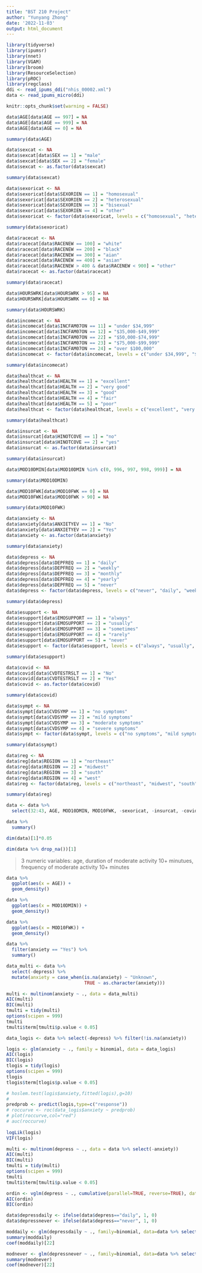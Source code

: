 ```yaml
---
title: "BST 210 Project"
author: "Yunyang Zhong"
date: '2022-11-03'
output: html_document
---
```


```r
library(tidyverse)
library(ipumsr)
library(nnet)
library(VGAM)
library(broom)
library(ResourceSelection)
library(pROC)
library(regclass)
ddi <- read_ipums_ddi("nhis_00002.xml")
data <- read_ipums_micro(ddi)

knitr::opts_chunk$set(warning = FALSE)
```

```r
data$AGE[data$AGE == 997] = NA
data$AGE[data$AGE == 999] = NA
data$AGE[data$AGE == 0] = NA

summary(data$AGE)
```

```r
data$sexcat <- NA
data$sexcat[data$SEX == 1] = "male"
data$sexcat[data$SEX == 2] = "female"
data$sexcat <- as.factor(data$sexcat)

summary(data$sexcat)
```

```r
data$sexoricat <- NA
data$sexoricat[data$SEXORIEN == 1] = "homosexual"
data$sexoricat[data$SEXORIEN == 2] = "heterosexual"
data$sexoricat[data$SEXORIEN == 3] = "bisexual"
data$sexoricat[data$SEXORIEN == 4] = "other"
data$sexoricat <- factor(data$sexoricat, levels = c("homosexual", "heterosexual", "bisexual", "other"))

summary(data$sexoricat)
```

```r
data$racecat <- NA
data$racecat[data$RACENEW == 100] = "white"
data$racecat[data$RACENEW == 200] = "black"
data$racecat[data$RACENEW == 300] = "aian"
data$racecat[data$RACENEW == 400] = "asian"
data$racecat[data$RACENEW > 400 & data$RACENEW < 900] = "other"
data$racecat <- as.factor(data$racecat)

summary(data$racecat)
```

```r
data$HOURSWRK[data$HOURSWRK > 95] = NA
data$HOURSWRK[data$HOURSWRK == 0] = NA

summary(data$HOURSWRK)
```

```r
data$incomecat <- NA
data$incomecat[data$INCFAM07ON == 11] = "under $34,999"
data$incomecat[data$INCFAM07ON == 12] = "$35,000-$49,999"
data$incomecat[data$INCFAM07ON == 22] = "$50,000-$74,999"
data$incomecat[data$INCFAM07ON == 23] = "$75,000-$99,999"
data$incomecat[data$INCFAM07ON == 24] = "over $100,000"
data$incomecat <- factor(data$incomecat, levels = c("under $34,999", "$35,000-$49,999", "$50,000-$74,999", "$75,000-$99,999", "over $100,000"))

summary(data$incomecat)
```

```r
data$healthcat <- NA
data$healthcat[data$HEALTH == 1] = "excellent"
data$healthcat[data$HEALTH == 2] = "very good"
data$healthcat[data$HEALTH == 3] = "good"
data$healthcat[data$HEALTH == 4] = "fair"
data$healthcat[data$HEALTH == 5] = "poor"
data$healthcat <- factor(data$healthcat, levels = c("excellent", "very good", "good", "fair", "poor"))

summary(data$healthcat)
```

```r
data$insurcat <- NA
data$insurcat[data$HINOTCOVE == 1] = "no"
data$insurcat[data$HINOTCOVE == 2] = "yes"
data$insurcat <- as.factor(data$insurcat)

summary(data$insurcat)
```

```r
data$MOD10DMIN[data$MOD10DMIN %in% c(0, 996, 997, 998, 999)] = NA

summary(data$MOD10DMIN)
```

```r
data$MOD10FWK[data$MOD10FWK == 0] = NA
data$MOD10FWK[data$MOD10FWK > 90] = NA

summary(data$MOD10FWK)
```

```r
data$anxiety <- NA
data$anxiety[data$ANXIETYEV == 1] = "No"
data$anxiety[data$ANXIETYEV == 2] = "Yes"
data$anxiety <- as.factor(data$anxiety)

summary(data$anxiety)
```

```r
data$depress <- NA
data$depress[data$DEPFREQ == 1] = "daily"
data$depress[data$DEPFREQ == 2] = "weekly"
data$depress[data$DEPFREQ == 3] = "monthly"
data$depress[data$DEPFREQ == 4] = "yearly"
data$depress[data$DEPFREQ == 5] = "never"
data$depress <- factor(data$depress, levels = c("never", "daily", "weekly", "monthly", "yearly"))

summary(data$depress)
```

```r
data$esupport <- NA
data$esupport[data$EMOSUPPORT == 1] = "always"
data$esupport[data$EMOSUPPORT == 2] = "usually"
data$esupport[data$EMOSUPPORT == 3] = "sometimes"
data$esupport[data$EMOSUPPORT == 4] = "rarely"
data$esupport[data$EMOSUPPORT == 5] = "never"
data$esupport <- factor(data$esupport, levels = c("always", "usually", "sometimes", "rarely", "never"))

summary(data$esupport)
```

```r
data$covid <- NA
data$covid[data$CVDTESTRSLT == 1] = "No"
data$covid[data$CVDTESTRSLT == 2] = "Yes"
data$covid <- as.factor(data$covid)

summary(data$covid)
```

```r
data$sympt <- NA
data$sympt[data$CVDSYMP == 1] = "no symptoms"
data$sympt[data$CVDSYMP == 2] = "mild symptoms"
data$sympt[data$CVDSYMP == 3] = "moderate symptoms"
data$sympt[data$CVDSYMP == 4] = "severe symptoms"
data$sympt <- factor(data$sympt, levels = c("no symptoms", "mild symptoms", "moderate symptoms", "severe symptoms"))

summary(data$sympt)
```

```r
data$reg <- NA
data$reg[data$REGION == 1] = "northeast"
data$reg[data$REGION == 2] = "midwest"
data$reg[data$REGION == 3] = "south"
data$reg[data$REGION == 4] = "west"
data$reg <- factor(data$reg, levels = c("northeast", "midwest", "south", "west"))

summary(data$reg)
```

```r
data <- data %>% 
  select(32:43, AGE, MOD10DMIN, MOD10FWK, -sexoricat, -insurcat, -covid)

data %>% 
  summary()

dim(data)[1]*0.05

dim(data %>% drop_na())[1]
```

> 3 numeric variables: age, duration of moderate activity 10+ minutues, frequency of moderate activity 10+ minutes


```r
data %>% 
  ggplot(aes(x = AGE)) +
  geom_density()

data %>% 
  ggplot(aes(x = MOD10DMIN)) +
  geom_density()

data %>% 
  ggplot(aes(x = MOD10FWK)) +
  geom_density()
```

```r
data %>% 
  filter(anxiety == "Yes") %>% 
  summary()
```

```r
data_multi <- data %>%
  select(-depress) %>%
  mutate(anxiety = case_when(is.na(anxiety) ~ "Unknown",
                             TRUE ~ as.character(anxiety)))

multi <- multinom(anxiety ~ ., data = data_multi)
AIC(multi)
BIC(multi)
tmulti = tidy(multi)
options(scipen = 999)
tmulti
tmulti$term[tmulti$p.value < 0.05]
```

```r
data_logis <- data %>% select(-depress) %>% filter(!is.na(anxiety))

logis <- glm(anxiety ~ ., family = binomial, data = data_logis)
AIC(logis)
BIC(logis)
tlogis = tidy(logis)
options(scipen = 999)
tlogis
tlogis$term[tlogis$p.value < 0.05]

# hoslem.test(logis$anxiety,fitted(logis),g=10)
# 
predprob <- predict(logis,type=c("response"))
# roccurve <- roc(data_logis$anxiety ~ predprob)
# plot(roccurve,col="red")
# auc(roccurve)
 
logLik(logis)
VIF(logis)
```

```r
multi <- multinom(depress ~ ., data = data %>% select(-anxiety))
AIC(multi)
BIC(multi)
tmulti = tidy(multi)
options(scipen = 999)
tmulti
tmulti$term[tmulti$p.value < 0.05]
```

```r
ordin <- vglm(depress ~ ., cumulative(parallel=TRUE, reverse=TRUE), data = data %>% select(-anxiety))
AIC(ordin)
BIC(ordin)

data$depressdaily <- ifelse(data$depress=="daily", 1, 0)
data$depressnever <- ifelse(data$depress=="never", 1, 0)

moddaily <- glm(depressdaily ~ ., family=binomial, data=data %>% select(-anxiety, -depress, -depressnever)) 
summary(moddaily)
coef(moddaily)[22]

modnever <- glm(depressnever ~ ., family=binomial, data=data %>% select(-anxiety, -depress, -depressdaily)) 
summary(modnever)
coef(modnever)[22]
```
